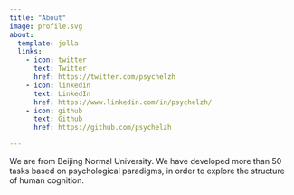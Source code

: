 ```yaml
---
title: "About"
image: profile.svg
about:
  template: jolla
  links:
    - icon: twitter
      text: Twitter
      href: https://twitter.com/psychelzh
    - icon: linkedin
      text: LinkedIn
      href: https://www.linkedin.com/in/psychelzh/
    - icon: github
      text: Github
      href: https://github.com/psychelzh

---
```


We are from Beijing Normal University. We have developed more than 50 tasks based on psychological paradigms, in order to explore the structure of human cognition.
